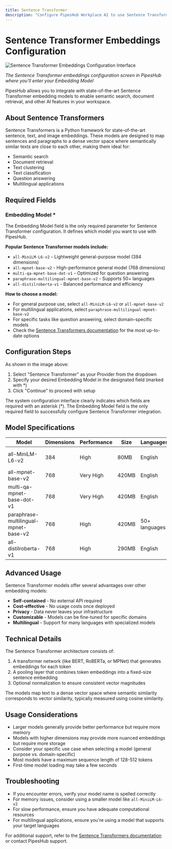 ```yaml
---
title: Sentence Transformer
description: "Configure PipesHub Workplace AI to use Sentence Transformer embedding models"
---
```


# Sentence Transformer Embeddings Configuration

![Sentence Transformer Embeddings Configuration Interface](/images/ai-models/SentenceTransformer_EmbeddingConfig.png)

*The Sentence Transformer embeddings configuration screen in PipesHub where you'll enter your Embedding Model*

PipesHub allows you to integrate with state-of-the-art Sentence Transformer embedding models to enable semantic search, document retrieval, and other AI features in your workspace.

## About Sentence Transformers

Sentence Transformers is a Python framework for state-of-the-art sentence, text, and image embeddings. These models are designed to map sentences and paragraphs to a dense vector space where semantically similar texts are close to each other, making them ideal for:

- Semantic search
- Document retrieval
- Text clustering
- Text classification
- Question answering
- Multilingual applications

## Required Fields

### Embedding Model *

The Embedding Model field is the only required parameter for Sentence Transformer configuration. It defines which model you want to use with PipesHub.

**Popular Sentence Transformer models include:**

- `all-MiniLM-L6-v2` - Lightweight general-purpose model (384 dimensions)
- `all-mpnet-base-v2` - High-performance general model (768 dimensions)
- `multi-qa-mpnet-base-dot-v1` - Optimized for question answering
- `paraphrase-multilingual-mpnet-base-v2` - Supports 50+ languages
- `all-distilroberta-v1` - Balanced performance and efficiency

**How to choose a model:**
- For general purpose use, select `all-MiniLM-L6-v2` or `all-mpnet-base-v2`
- For multilingual applications, select `paraphrase-multilingual-mpnet-base-v2`
- For specific tasks like question answering, select domain-specific models
- Check the [Sentence Transformers documentation](https://www.sbert.net/docs/pretrained_models.html) for the most up-to-date options

## Configuration Steps

As shown in the image above:

1. Select "Sentence Transformer" as your Provider from the dropdown
2. Specify your desired Embedding Model in the designated field (marked with *)
3. Click "Continue" to proceed with setup

The system configuration interface clearly indicates which fields are required with an asterisk (*). The Embedding Model field is the only required field to successfully configure Sentence Transformer integration.

## Model Specifications

| Model | Dimensions | Performance | Size | Languages | Best For |
|-------|-----------|-------------|------|-----------|----------|
| all-MiniLM-L6-v2 | 384 | High | 80MB | English | General purpose, efficient |
| all-mpnet-base-v2 | 768 | Very High | 420MB | English | High accuracy |
| multi-qa-mpnet-base-dot-v1 | 768 | Very High | 420MB | English | Question answering |
| paraphrase-multilingual-mpnet-base-v2 | 768 | High | 420MB | 50+ languages | Multilingual applications |
| all-distilroberta-v1 | 768 | High | 290MB | English | Balanced efficiency |

## Advanced Usage

Sentence Transformer models offer several advantages over other embedding models:

- **Self-contained** - No external API required
- **Cost-effective** - No usage costs once deployed
- **Privacy** - Data never leaves your infrastructure
- **Customizable** - Models can be fine-tuned for specific domains
- **Multilingual** - Support for many languages with specialized models

## Technical Details

The Sentence Transformer architecture consists of:

1. A transformer network (like BERT, RoBERTa, or MPNet) that generates embeddings for each token
2. A pooling layer that combines token embeddings into a fixed-size sentence embedding
3. Optional normalization to ensure consistent vector magnitudes

The models map text to a dense vector space where semantic similarity corresponds to vector similarity, typically measured using cosine similarity.

## Usage Considerations

- Larger models generally provide better performance but require more memory
- Models with higher dimensions may provide more nuanced embeddings but require more storage
- Consider your specific use case when selecting a model (general purpose vs. domain-specific)
- Most models have a maximum sequence length of 128-512 tokens
- First-time model loading may take a few seconds

## Troubleshooting

- If you encounter errors, verify your model name is spelled correctly
- For memory issues, consider using a smaller model like `all-MiniLM-L6-v2`
- For slow performance, ensure you have adequate computational resources
- For multilingual applications, ensure you're using a model that supports your target languages

For additional support, refer to the [Sentence Transformers documentation](https://www.sbert.net/) or contact PipesHub support.
